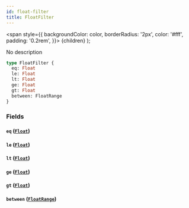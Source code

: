 ```yaml
---
id: float-filter
title: FloatFilter
---
```


<span
style={{
      backgroundColor: color,
      borderRadius: '2px',
      color: '#fff',
      padding: '0.2rem',
    }}>
{children}
</span>
);

No description

```graphql
type FloatFilter {
  eq: Float
  le: Float
  lt: Float
  ge: Float
  gt: Float
  between: FloatRange
}
```

### Fields

#### `eq` ([`Float`](/docs/schema/scalars/float))

#### `le` ([`Float`](/docs/schema/scalars/float))

#### `lt` ([`Float`](/docs/schema/scalars/float))

#### `ge` ([`Float`](/docs/schema/scalars/float))

#### `gt` ([`Float`](/docs/schema/scalars/float))

#### `between` ([`FloatRange`](/docs/schema/inputs/float-range))

